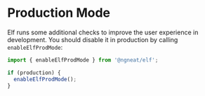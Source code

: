 # Production Mode

Elf runs some additional checks to improve the user experience in development. You should disable it in production by calling `enableElfProdMode`:

```ts
import { enableElfProdMode } from '@ngneat/elf';

if (production) {
  enableElfProdMode();
}
```
